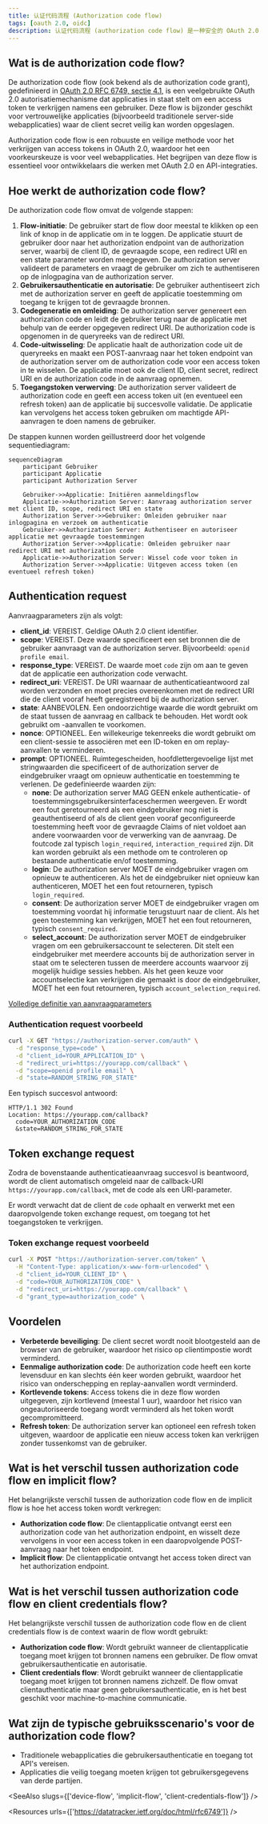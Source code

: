 ```yaml
---
title: 认证代码流程 (Authorization code flow)
tags: [oauth 2.0, oidc]
description: 认证代码流程 (authorization code flow) 是一种安全的 OAuth 2.0 机制，使应用程序能够代用户获取访问令牌。它涉及用户认证 (authentication)、认证代码生成和令牌交换。
---
```


## Wat is de authorization code flow?

De authorization code flow (ook bekend als de authorization code grant), gedefinieerd in [OAuth 2.0 RFC 6749, sectie 4.1](https://datatracker.ietf.org/doc/html/rfc6749#section-4.1), is een veelgebruikte OAuth 2.0 autorisatiemechanisme dat applicaties in staat stelt om een access token te verkrijgen namens een gebruiker. Deze flow is bijzonder geschikt voor vertrouwelijke applicaties (bijvoorbeeld traditionele server-side webapplicaties) waar de client secret veilig kan worden opgeslagen.

Authorization code flow is een robuuste en veilige methode voor het verkrijgen van access tokens in OAuth 2.0, waardoor het een voorkeurskeuze is voor veel webapplicaties. Het begrijpen van deze flow is essentieel voor ontwikkelaars die werken met OAuth 2.0 en API-integraties.

## Hoe werkt de authorization code flow?

De authorization code flow omvat de volgende stappen:

1. **Flow-initiatie**: De gebruiker start de flow door meestal te klikken op een link of knop in de applicatie om in te loggen. De applicatie stuurt de gebruiker door naar het authorization endpoint van de authorization server, waarbij de client ID, de gevraagde scope, een redirect URI en een state parameter worden meegegeven. De authorization server valideert de parameters en vraagt de gebruiker om zich te authentiseren op de inlogpagina van de authorization server.
2. **Gebruikersauthenticatie en autorisatie**: De gebruiker authentiseert zich met de authorization server en geeft de applicatie toestemming om toegang te krijgen tot de gevraagde bronnen.
3. **Codegeneratie en omleiding**: De authorization server genereert een authorization code en leidt de gebruiker terug naar de applicatie met behulp van de eerder opgegeven redirect URI. De authorization code is opgenomen in de queryreeks van de redirect URI.
4. **Code-uitwisseling**: De applicatie haalt de authorization code uit de queryreeks en maakt een POST-aanvraag naar het token endpoint van de authorization server om de authorization code voor een access token in te wisselen. De applicatie moet ook de client ID, client secret, redirect URI en de authorization code in de aanvraag opnemen.
5. **Toegangstoken verwerving**: De authorization server valideert de authorization code en geeft een access token uit (en eventueel een refresh token) aan de applicatie bij succesvolle validatie. De applicatie kan vervolgens het access token gebruiken om machtigde API-aanvragen te doen namens de gebruiker.

De stappen kunnen worden geïllustreerd door het volgende sequentiediagram:

```mermaid
sequenceDiagram
    participant Gebruiker
    participant Applicatie
    participant Authorization Server

    Gebruiker->>Applicatie: Initiëren aanmeldingsflow
    Applicatie->>Authorization Server: Aanvraag authorization server met client ID, scope, redirect URI en state
    Authorization Server->>Gebruiker: Omleiden gebruiker naar inlogpagina en verzoek om authenticatie
    Gebruiker->>Authorization Server: Authentiseer en autoriseer applicatie met gevraagde toestemmingen
    Authorization Server->>Applicatie: Omleiden gebruiker naar redirect URI met authorization code
    Applicatie->>Authorization Server: Wissel code voor token in
    Authorization Server->>Applicatie: Uitgeven access token (en eventueel refresh token)
```

## Authentication request

Aanvraagparameters zijn als volgt:

- **client_id**: VEREIST. Geldige OAuth 2.0 client identifier.
- **scope**: VEREIST. Deze waarde specificeert een set bronnen die de gebruiker aanvraagt ​​van de authorization server. Bijvoorbeeld: `openid profile email`.
- **response_type**: VEREIST. De waarde moet `code` zijn om aan te geven dat de applicatie een authorization code verwacht.
- **redirect_uri**: VEREIST. De URI waarnaar de authenticatieantwoord zal worden verzonden en moet precies overeenkomen met de redirect URI die de client vooraf heeft geregistreerd bij de authorization server.
- **state**: AANBEVOLEN. Een ondoorzichtige waarde die wordt gebruikt om de staat tussen de aanvraag en callback te behouden. Het wordt ook gebruikt om <Ref slug="csrf" />-aanvallen te voorkomen.
- **nonce**: OPTIONEEL. Een willekeurige tekenreeks die wordt gebruikt om een ​​client-sessie te associëren met een ID-token en om replay-aanvallen te verminderen.
- **prompt**: OPTIONEEL. Ruimtegescheiden, hoofdlettergevoelige lijst met stringwaarden die specificeert of de authorization server de eindgebruiker vraagt ​​om opnieuw authenticatie en toestemming te verlenen. De gedefinieerde waarden zijn:
  - **none**: De authorization server MAG GEEN enkele authenticatie- of toestemmingsgebruikersinterfaceschermen weergeven. Er wordt een fout geretourneerd als een eindgebruiker nog niet is geauthentiseerd of als de client geen vooraf geconfigureerde toestemming heeft voor de gevraagde Claims of niet voldoet aan andere voorwaarden voor de verwerking van de aanvraag. De foutcode zal typisch `login_required`, `interaction_required` zijn. Dit kan worden gebruikt als een methode om te controleren op bestaande authenticatie en/of toestemming.
  - **login**: De authorization server MOET de eindgebruiker vragen om opnieuw te authenticeren. Als het de eindgebruiker niet opnieuw kan authenticeren, MOET het een fout retourneren, typisch `login_required`.
  - **consent**: De authorization server MOET de eindgebruiker vragen om toestemming voordat hij informatie terugstuurt naar de client. Als het geen toestemming kan verkrijgen, MOET het een fout retourneren, typisch `consent_required`.
  - **select_account**: De authorization server MOET de eindgebruiker vragen om een gebruikersaccount te selecteren. Dit stelt een eindgebruiker met meerdere accounts bij de authorization server in staat om te selecteren tussen de meerdere accounts waarvoor zij mogelijk huidige sessies hebben. Als het geen keuze voor accountselectie kan verkrijgen die gemaakt is door de eindgebruiker, MOET het een fout retourneren, typisch `account_selection_required`.

[Volledige definitie van aanvraagparameters](https://openid.net/specs/openid-connect-core-1_0.html#AuthRequest)

### Authentication request voorbeeld

```bash
curl -X GET "https://authorization-server.com/auth" \
  -d "response_type=code" \
  -d "client_id=YOUR_APPLICATION_ID" \
  -d "redirect_uri=https://yourapp.com/callback" \
  -d "scope=openid profile email" \
  -d "state=RANDOM_STRING_FOR_STATE"
```

Een typisch succesvol antwoord:

```http
HTTP/1.1 302 Found
Location: https://yourapp.com/callback?
  code=YOUR_AUTHORIZATION_CODE
  &state=RANDOM_STRING_FOR_STATE
```

## Token exchange request

Zodra de bovenstaande authenticatieaanvraag succesvol is beantwoord, wordt de client automatisch omgeleid naar de callback-URI `https://yourapp.com/callback`, met de code als een URI-parameter.

Er wordt verwacht dat de client de `code` ophaalt en verwerkt met een daaropvolgende token exchange request, om toegang tot het toegangstoken te verkrijgen.

### Token exchange request voorbeeld

```bash
curl -X POST "https://authorization-server.com/token" \
  -H "Content-Type: application/x-www-form-urlencoded" \
  -d "client_id=YOUR_CLIENT_ID" \
  -d "code=YOUR_AUTHORIZATION_CODE" \
  -d "redirect_uri=https://yourapp.com/callback" \
  -d "grant_type=authorization_code" \
```

## Voordelen

- **Verbeterde beveiliging**: De client secret wordt nooit blootgesteld aan de browser van de gebruiker, waardoor het risico op clientimpostie wordt verminderd.
- **Eenmalige authorization code**: De authorization code heeft een korte levensduur en kan slechts één keer worden gebruikt, waardoor het risico van onderschepping en replay-aanvallen wordt verminderd.
- **Kortlevende tokens**: Access tokens die in deze flow worden uitgegeven, zijn kortlevend (meestal 1 uur), waardoor het risico van ongeautoriseerde toegang wordt verminderd als het token wordt gecompromitteerd.
- **Refresh token**: De authorization server kan optioneel een refresh token uitgeven, waardoor de applicatie een nieuw access token kan verkrijgen zonder tussenkomst van de gebruiker.

## Wat is het verschil tussen authorization code flow en implicit flow?

Het belangrijkste verschil tussen de authorization code flow en de implicit flow is hoe het access token wordt verkregen:

- **Authorization code flow**: De clientapplicatie ontvangt eerst een authorization code van het authorization endpoint, en wisselt deze vervolgens in voor een access token in een daaropvolgende POST-aanvraag naar het token endpoint.
- **Implicit flow**: De clientapplicatie ontvangt het access token direct van het authorization endpoint.

## Wat is het verschil tussen authorization code flow en client credentials flow?

Het belangrijkste verschil tussen de authorization code flow en de client credentials flow is de context waarin de flow wordt gebruikt:

- **Authorization code flow**: Wordt gebruikt wanneer de clientapplicatie toegang moet krijgen tot bronnen namens een gebruiker. De flow omvat gebruikersauthenticatie en autorisatie.
- **Client credentials flow**: Wordt gebruikt wanneer de clientapplicatie toegang moet krijgen tot bronnen namens zichzelf. De flow omvat clientauthenticatie maar geen gebruikersauthenticatie, en is het best geschikt voor machine-to-machine communicatie.

## Wat zijn de typische gebruiksscenario's voor de authorization code flow?

- Traditionele webapplicaties die gebruikersauthenticatie en toegang tot API's vereisen.
- Applicaties die veilig toegang moeten krijgen tot gebruikersgegevens van derde partijen.

<SeeAlso slugs={['device-flow', 'implicit-flow', 'client-credentials-flow']} />

<Resources urls={['https://datatracker.ietf.org/doc/html/rfc6749']} />